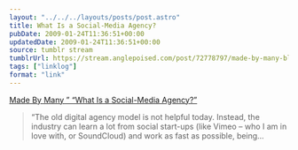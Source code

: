 ```yaml
---
layout: "../../../layouts/posts/post.astro"
title: What Is a Social-Media Agency?
pubDate: 2009-01-24T11:36:51+00:00
updatedDate: 2009-01-24T11:36:51+00:00
source: tumblr stream
tumblrUrl: https://stream.anglepoised.com/post/72778797/made-by-many-blog-archive-what-is-a
tags: ["linklog"]
format: "link"
---
```


[Made By Many &#8221; &#8220;What Is a Social-Media Agency?&#8221;][1]

> &ldquo;The old digital agency model is not helpful today. Instead, the industry can learn a lot from social start-ups (like Vimeo &#8211; who I am in love with, or SoundCloud) and work as fast as possible, being&hellip;

[1]: https://www.madebymany.com/stories/what-is-a-social-media-agency

